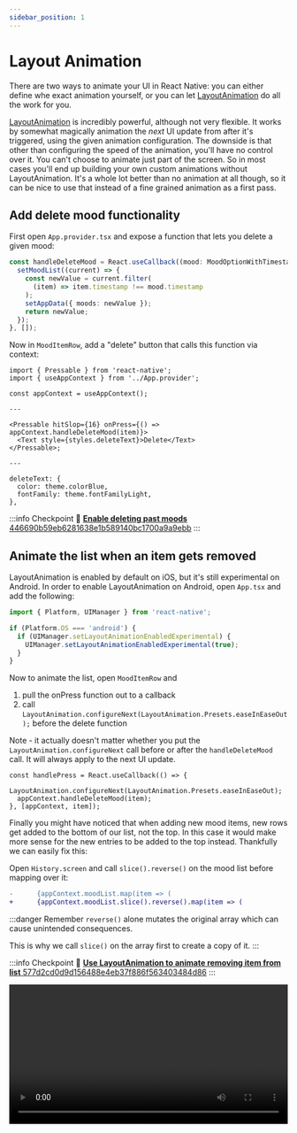 ```yaml
---
sidebar_position: 1
---
```



# Layout Animation

There are two ways to animate your UI in React Native: you can either define whe exact animation yourself, or you can let [LayoutAnimation](https://reactnative.dev/docs/layoutanimation) do all the work for you.

[LayoutAnimation](https://reactnative.dev/docs/layoutanimation) is incredibly powerful, although not very flexible. It works by somewhat magically animation the _next_ UI update from after it's triggered, using the given animation configuration. The downside is that other than configuring the speed of the animation, you'll have no control over it. You can't choose to animate just part of the screen. So in most cases you'll end up building your own custom animations without LayoutAnimation. It's a whole lot better than no animation at all though, so it can be nice to use that instead of a fine grained animation as a first pass.

## Add delete mood functionality

First open `App.provider.tsx` and expose a function that lets you delete a given mood:

```ts title="src/App.provider.tsx"
const handleDeleteMood = React.useCallback((mood: MoodOptionWithTimestamp) => {
  setMoodList((current) => {
    const newValue = current.filter(
      (item) => item.timestamp !== mood.timestamp
    );
    setAppData({ moods: newValue });
    return newValue;
  });
}, []);
```

Now in `MoodItemRow`, add a "delete" button that calls this function via context:

```tsx title="src/components/MoodItemRow.tsx"
import { Pressable } from 'react-native';
import { useAppContext } from '../App.provider';

const appContext = useAppContext();

---

<Pressable hitSlop={16} onPress={() => appContext.handleDeleteMood(item)}>
  <Text style={styles.deleteText}>Delete</Text>
</Pressable>;

---

deleteText: {
  color: theme.colorBlue,
  fontFamily: theme.fontFamilyLight,
},
```

:::info Checkpoint 🔗
[**Enable deleting past moods** 446690b59eb6281638e1b589140bc1700a9a9ebb](https://github.com/kadikraman/MoodTracker/commit/446690b59eb6281638e1b589140bc1700a9a9ebb)
:::

## Animate the list when an item gets removed

LayoutAnimation is enabled by default on iOS, but it's still experimental on Android. In order to enable LayoutAnimation on Android, open `App.tsx` and add the following:

```js title="src/App.tsx"
import { Platform, UIManager } from 'react-native';

if (Platform.OS === 'android') {
  if (UIManager.setLayoutAnimationEnabledExperimental) {
    UIManager.setLayoutAnimationEnabledExperimental(true);
  }
}
```

Now to animate the list, open `MoodItemRow` and

1. pull the onPress function out to a callback
2. call `LayoutAnimation.configureNext(LayoutAnimation.Presets.easeInEaseOut);` before the delete function

Note - it actually doesn't matter whether you put the `LayoutAnimation.configureNext` call before or after the `handleDeleteMood` call. It will always apply to the next UI update.

```tsx title="src/components/MoodItemRow.tsx"
const handlePress = React.useCallback(() => {
  LayoutAnimation.configureNext(LayoutAnimation.Presets.easeInEaseOut);
  appContext.handleDeleteMood(item);
}, [appContext, item]);
```

Finally you might have noticed that when adding new mood items, new rows get added to the bottom of our list, not the top. In this case it would make more sense for the new entries to be added to the top instead. Thankfully we can easily fix this:

Open `History.screen` and call `slice().reverse()` on the mood list before mapping over it:

```diff title="src/screens/History.screen.tsx"
-      {appContext.moodList.map(item => (
+      {appContext.moodList.slice().reverse().map(item => (
```

:::danger
Remember `reverse()` alone mutates the original array which can cause unintended consequences.

This is why we call `slice()` on the array first to create a copy of it.
:::

:::info Checkpoint 🔗
[**Use LayoutAnimation to animate removing item from list** 577d2cd0d9d156488e4eb37f886f563403484d86](https://github.com/kadikraman/MoodTracker/commit/577d2cd0d9d156488e4eb37f886f563403484d86)
:::

<div>
  <video width="100%" controls>
    <source
      src={useBaseUrl('/img/animation/delete-animation.mp4')}
      type="video/mp4"
    />
  </video>
</div>
